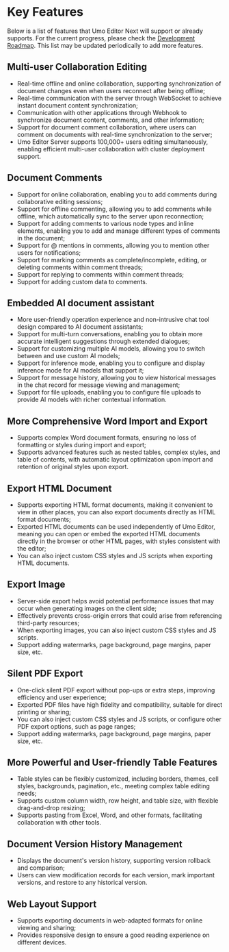 # Key Features

Below is a list of features that Umo Editor Next will support or already supports. For the current progress, please check the [Development Roadmap](./roadmap). This list may be updated periodically to add more features.

## Multi-user Collaboration Editing

- Real-time offline and online collaboration, supporting synchronization of document changes even when users reconnect after being offline;
- Real-time communication with the server through WebSocket to achieve instant document content synchronization;
- Communication with other applications through Webhook to synchronize document content, comments, and other information;
- Support for document comment collaboration, where users can comment on documents with real-time synchronization to the server;
- Umo Editor Server supports 100,000+ users editing simultaneously, enabling efficient multi-user collaboration with cluster deployment support.

## Document Comments

- Support for online collaboration, enabling you to add comments during collaborative editing sessions;
- Support for offline commenting, allowing you to add comments while offline, which automatically sync to the server upon reconnection;
- Support for adding comments to various node types and inline elements, enabling you to add and manage different types of comments in the document;
- Support for @ mentions in comments, allowing you to mention other users for notifications;
- Support for marking comments as complete/incomplete, editing, or deleting comments within comment threads;
- Support for replying to comments within comment threads;
- Support for adding custom data to comments.

## Embedded AI document assistant

- More user-friendly operation experience and non-intrusive chat tool design compared to AI document assistants;
- Support for multi-turn conversations, enabling you to obtain more accurate intelligent suggestions through extended dialogues;
- Support for customizing multiple AI models, allowing you to switch between and use custom AI models;
- Support for inference mode, enabling you to configure and display inference mode for AI models that support it;
- Support for message history, allowing you to view historical messages in the chat record for message viewing and management;
- Support for file uploads, enabling you to configure file uploads to provide AI models with richer contextual information.

## More Comprehensive Word Import and Export

- Supports complex Word document formats, ensuring no loss of formatting or styles during import and export;
- Supports advanced features such as nested tables, complex styles, and table of contents, with automatic layout optimization upon import and retention of original styles upon export.

## Export HTML Document

- Supports exporting HTML format documents, making it convenient to view in other places, you can also export documents directly as HTML format documents;
- Exported HTML documents can be used independently of Umo Editor, meaning you can open or embed the exported HTML documents directly in the browser or other HTML pages, with styles consistent with the editor;
- You can also inject custom CSS styles and JS scripts when exporting HTML documents.

## Export Image

- Server-side export helps avoid potential performance issues that may occur when generating images on the client side;
- Effectively prevents cross-origin errors that could arise from referencing third-party resources;
- When exporting images, you can also inject custom CSS styles and JS scripts.
- Support adding watermarks, page background, page margins, paper size, etc.

## Silent PDF Export

- One-click silent PDF export without pop-ups or extra steps, improving efficiency and user experience;
- Exported PDF files have high fidelity and compatibility, suitable for direct printing or sharing;
- You can also inject custom CSS styles and JS scripts, or configure other PDF export options, such as page ranges;
- Support adding watermarks, page background, page margins, paper size, etc.

## More Powerful and User-friendly Table Features

- Table styles can be flexibly customized, including borders, themes, cell styles, backgrounds, pagination, etc., meeting complex table editing needs;
- Supports custom column width, row height, and table size, with flexible drag-and-drop resizing;
- Supports pasting from Excel, Word, and other formats, facilitating collaboration with other tools.

## Document Version History Management

- Displays the document's version history, supporting version rollback and comparison;
- Users can view modification records for each version, mark important versions, and restore to any historical version.

## Web Layout Support

- Supports exporting documents in web-adapted formats for online viewing and sharing;
- Provides responsive design to ensure a good reading experience on different devices.